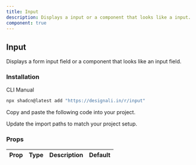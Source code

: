 ```yaml
---
title: Input
description: Displays a input or a component that looks like a input.
component: true
---
```


<div className="grid gap-3 lg:grid-cols-2 xl:grid-cols-3">
  <ComponentPreview name="input-01" />
  <ComponentPreview name="input-02" />
  <ComponentPreview name="input-03" />
  <ComponentPreview name="input-04" />
  <ComponentPreview name="input-05" />
  <ComponentPreview name="input-06" />
  <ComponentPreview name="input-07" />
  <ComponentPreview name="input-08" />
  <ComponentPreview name="input-09" />
  <ComponentPreview name="input-10" />
  <ComponentPreview name="input-11" />
  <ComponentPreview name="input-12" />
  <ComponentPreview name="input-13" />
  <ComponentPreview name="input-14" />
  <ComponentPreview name="input-15" />
  <ComponentPreview name="input-16" />
  <ComponentPreview name="input-17" />
  <ComponentPreview name="input-18" />
  <ComponentPreview name="input-19" />
  <ComponentPreview name="input-20" />
  <ComponentPreview name="input-21" />
  <ComponentPreview name="input-22" />
  <ComponentPreview name="input-23" />
  <ComponentPreview name="input-24" />
  <ComponentPreview name="input-25" />
  <ComponentPreview name="input-26" />
  <ComponentPreview name="input-27" />
  <ComponentPreview name="input-28" />
  <ComponentPreview name="input-29" />
  <ComponentPreview name="input-30" />
  <ComponentPreview name="input-31" />
  <ComponentPreview name="input-32" />
  <ComponentPreview name="input-33" />
  <ComponentPreview name="input-34" />
  <ComponentPreview name="input-35" />
  <ComponentPreview name="input-36" />
  <ComponentPreview name="input-37" />
  <ComponentPreview name="input-38" />
  <ComponentPreview name="input-39" />
  <ComponentPreview name="input-40" />
  <ComponentPreview name="input-41" />
  <ComponentPreview name="input-42" />
  <ComponentPreview name="input-43" />
  <ComponentPreview name="input-44" />
  <ComponentPreview name="input-45" />
  <ComponentPreview name="input-46" />
  <ComponentPreview name="input-47" />
  <ComponentPreview name="input-48" />
  <ComponentPreview name="input-49" />
  <ComponentPreview name="input-50" />
  <ComponentPreview name="input-51" />
  <ComponentPreview name="input-52" />
  <ComponentPreview name="input-53" />
  <ComponentPreview name="input-54" />
</div>

## Input

Displays a form input field or a component that looks like an input field.

### Installation

<Tabs defaultValue="cli">

<TabsList>
  <TabsTrigger value="cli">CLI</TabsTrigger>
  <TabsTrigger value="manual">Manual</TabsTrigger>
</TabsList>
<TabsContent value="cli">

```bash
npx shadcn@latest add "https://designali.in/r/input"
```

</TabsContent>

<TabsContent value="manual">

<Steps>

<Step>Copy and paste the following code into your project.</Step>

<ComponentSource name="input" />

<Step>Update the import paths to match your project setup.</Step>

</Steps>

</TabsContent>

</Tabs>

### Props

| Prop | Type | Description | Default |
| ---- | ---- | ----------- | ------- |
